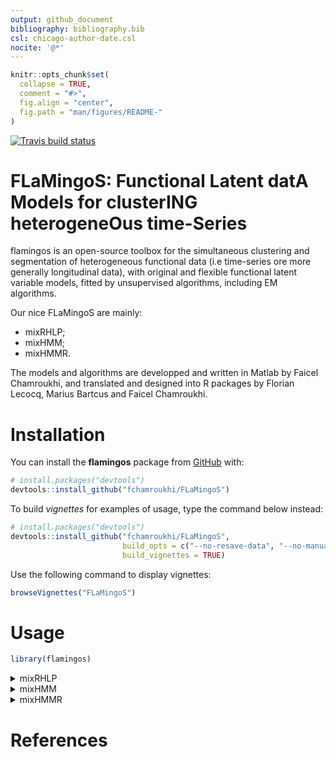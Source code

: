 ```yaml
---
output: github_document
bibliography: bibliography.bib
csl: chicago-author-date.csl
nocite: '@*'
---
```


<!-- README.md is generated from README.Rmd. Please edit that file -->

```r
knitr::opts_chunk$set(
  collapse = TRUE,
  comment = "#>",
  fig.align = "center",
  fig.path = "man/figures/README-"
)
```

<!-- badges: start -->
[![Travis build status](https://travis-ci.org/fchamroukhi/FLaMingoS.svg?branch=master)](https://travis-ci.org/fchamroukhi/FLaMingoS)
<!-- badges: end -->

# **FLaMingoS**: **F**unctional **L**atent dat**A** **M**odels for cluster**ING** heterogene**O**us time-**S**eries

flamingos is an open-source toolbox for the simultaneous clustering and 
segmentation of heterogeneous functional data (i.e time-series ore more 
generally longitudinal data), with original and flexible functional latent 
variable models, fitted by unsupervised algorithms, including EM algorithms.

Our nice FLaMingoS are mainly:

* mixRHLP;
* mixHMM;
* mixHMMR.

The models and algorithms are developped and written in Matlab by Faicel 
Chamroukhi, and translated and designed into R packages by Florian Lecocq, 
Marius Bartcus and Faicel Chamroukhi.

# Installation

You can install the **flamingos** package from [GitHub](https://github.com/fchamroukhi/FLaMingoS) with:

```r
# install.packages("devtools")
devtools::install_github("fchamroukhi/FLaMingoS")
```

To build *vignettes* for examples of usage, type the command below instead:

```r
# install.packages("devtools")
devtools::install_github("fchamroukhi/FLaMingoS", 
                         build_opts = c("--no-resave-data", "--no-manual"), 
                         build_vignettes = TRUE)
```

Use the following command to display vignettes:

```r
browseVignettes("FLaMingoS")
```

# Usage

```r
library(flamingos)
```

<details>
  <summary>mixRHLP</summary>

```r
data("toydataset")

K <- 3 # Number of clusters
R <- 3 # Number of regimes (polynomial regression components)
p <- 1 # Degree of the polynomials
q <- 1 # Order of the logistic regression (by default 1 for contiguous segmentation)
variance_type <- "heteroskedastic" # "heteroskedastic" or "homoskedastic" model

n_tries <- 1
max_iter <- 1000
threshold <- 1e-5
verbose <- TRUE
verbose_IRLS <- FALSE
init_kmeans <- TRUE

mixrhlp <- emMixRHLP(toydataset$x, t(toydataset[,2:ncol(toydataset)]), 
                     K, R, p, q, variance_type, init_kmeans, n_tries, max_iter, 
                     threshold, verbose, verbose_IRLS)

mixrhlp$summary()

mixrhlp$plot()
```

</details>

<details>
  <summary>mixHMM</summary>

```r
data("toydataset")

K <- 3 # Number of clusters
R <- 3 # Number of regimes (HMM states)
variance_type <- "heteroskedastic" # "heteroskedastic" or "homoskedastic" model

ordered_states <- TRUE
n_tries <- 1
max_iter <- 1000
init_kmeans <- TRUE
threshold <- 1e-6
verbose <- TRUE

mixhmm <- emMixHMM(t(toydataset[,2:ncol(toydataset)]), K, R, variance_type, ordered_states, init_kmeans, n_tries, max_iter, threshold, verbose)

mixhmm$summary()

mixhmm$plot()
```

</details>

<details>
  <summary>mixHMMR</summary>
  
```r
data("toydataset")

K <- 3 # Number of clusters
R <- 3 # Number of regimes/states
p <- 1 # Degree of the polynomial regression
variance_type <- "heteroskedastic" # "heteroskedastic" or "homoskedastic" model

ordered_states <- TRUE
n_tries <- 1
max_iter <- 1000
init_kmeans <- TRUE
threshold <- 1e-6
verbose <- TRUE

mixhmmr <- emMixHMMR(toydataset$x, t(toydataset[,2:ncol(toydataset)]), K, R, p,
                     variance_type, ordered_states, init_kmeans, n_tries, max_iter,
                     threshold, verbose)

mixhmmr$summary()

mixhmmr$plot()
```

</details>

# References
